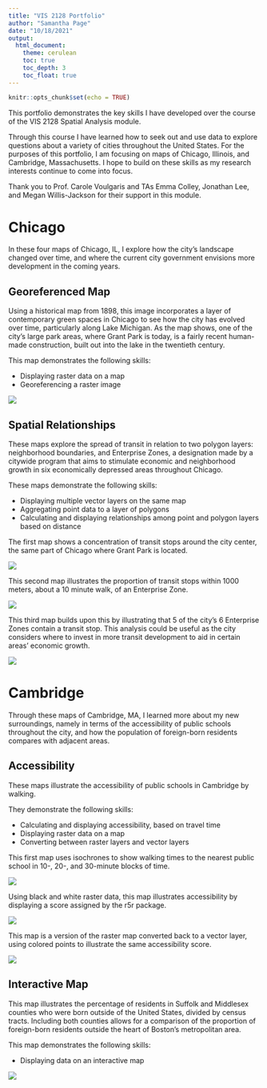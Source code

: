 ```yaml
---
title: "VIS 2128 Portfolio"
author: "Samantha Page"
date: "10/18/2021"
output: 
  html_document:
    theme: cerulean
    toc: true
    toc_depth: 3
    toc_float: true
---
```


```r
knitr::opts_chunk$set(echo = TRUE)
```

This portfolio demonstrates the key skills I have developed over the course of the VIS 2128 Spatial Analysis module. 

Through this course I have learned how to seek out and use data to explore questions about a variety of cities throughout the United States. For the purposes of this portfolio, I am focusing on maps of Chicago, Illinois, and Cambridge, Massachusetts. I hope to build on these skills as my research interests continue to come into focus. 

Thank you to Prof. Carole Voulgaris and TAs Emma Colley, Jonathan Lee, and Megan Willis-Jackson for their support in this module.  

# Chicago
In these four maps of Chicago, IL, I explore how the city's landscape changed over time, and where the current city government envisions more development in the coming years. 

## Georeferenced Map

Using a historical map from 1898, this image incorporates a layer of contemporary green spaces in Chicago to see how the city has evolved over time, particularly along Lake Michigan. As the map shows, one of the city's large park areas, where Grant Park is today, is a fairly recent human-made construction, built out into the lake in the twentieth century. 

This map demonstrates the following skills:

* Displaying raster data on a map
* Georeferencing a raster image

[![](thumbnails/georeference.png)](https://spage17.github.io/vis2128_portfolio/fullsize/georeference.pdf){target="_blank"}


## Spatial Relationships

These maps explore the spread of transit in relation to two polygon layers: neighborhood boundaries, and Enterprise Zones, a designation made by a citywide program that aims to stimulate economic and neighborhood growth in six economically depressed areas throughout Chicago. 

These maps demonstrate the following skills: 

* Displaying multiple vector layers on the same map
* Aggregating point data to a layer of polygons
* Calculating and displaying relationships among point and polygon layers based on distance

The first map shows a concentration of transit stops around the city center, the same part of Chicago where Grant Park is located.

[![](thumbnails/chicago2.jpg)](https://spage17.github.io/vis2128_portfolio/fullsize/chicago2.pdf){target="_blank"}

This second map illustrates the proportion of transit stops within 1000 meters, about a 10 minute walk, of an Enterprise Zone.

[![](thumbnails/chicago1.jpg)](https://spage17.github.io/vis2128_portfolio/fullsize/chicago1.pdf){target="_blank"}

This third map builds upon this by illustrating that 5 of the city's 6 Enterprise Zones contain a transit stop. This analysis could be useful as the city considers where to invest in more transit development to aid in certain areas' economic growth.

[![](thumbnails/chicago3.jpg)](https://spage17.github.io/vis2128_portfolio/fullsize/chicago3.pdf){target="_blank"}


# Cambridge
Through these maps of Cambridge, MA, I learned more about my new surroundings, namely in terms of the accessibility of public schools throughout the city, and how the population of foreign-born residents compares with adjacent areas. 

## Accessibility

These maps illustrate the accessibility of public schools in Cambridge by walking. 

They demonstrate the following skills:

* Calculating and displaying accessibility, based on travel time
* Displaying raster data on a map
* Converting between raster layers and vector layers


This first map uses isochrones to show walking times to the nearest public school in 10-, 20-, and 30-minute blocks of time.

[![](thumbnails/cambridge_iso.jpg)](https://spage17.github.io/vis2128_portfolio/fullsize/cambridge_iso.pdf){target="_blank"}

Using black and white raster data, this map illustrates accessibility by displaying a score assigned by the r5r package.

[![](thumbnails/access_raster_p.jpg)](https://spage17.github.io/vis2128_portfolio/fullsize/access_raster_p.pdf){target="_blank"}

This map is a version of the raster map converted back to a vector layer, using colored points to illustrate the same accessibility score. 

[![](thumbnails/cambridge_access_points.jpg)](https://spage17.github.io/vis2128_portfolio/fullsize/cambridge_access_points.pdf){target="_blank"}


## Interactive Map

This map illustrates the percentage of residents in Suffolk and Middlesex counties who were born outside of the United States, divided by census tracts. Including both counties allows for a comparison of the proportion of foreign-born residents outside the heart of Boston's metropolitan area. 

This map demonstrates the following skills: 

* Displaying data on an interactive map

[![](thumbnails/interactive.jpg)](https://spage17.github.io/vis2128_portfolio/fullsize/interactive_map.html){target="_blank"}
